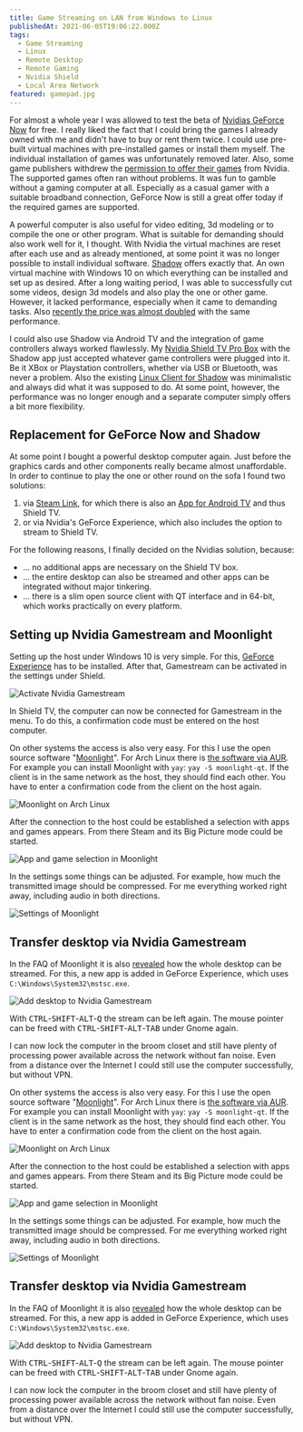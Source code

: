 ```yaml
---
title: Game Streaming on LAN from Windows to Linux
publishedAt: 2021-06-05T19:06:22.000Z
tags:
  - Game Streaming
  - Linux
  - Remote Desktop
  - Remote Gaming
  - Nvidia Shield
  - Local Area Network
featured: gamepad.jpg
---
```


For almost a whole year I was allowed to test the beta of [Nvidias GeForce Now](https://www.nvidia.com/en-eu/geforce-now/) for free. I really liked the fact that I could bring the games I already owned with me and didn't have to buy or rent them twice. I could use pre-built virtual machines with pre-installed games or install them myself. The individual installation of games was unfortunately removed later. Also, some game publishers withdrew the [permission to offer their games](https://www.theverge.com/2020/5/27/21272558/nvidia-geforce-now-opt-in-agreement-game-developers-publishers-licensing-cloud-gaming) from Nvidia. The supported games often ran without problems. It was fun to gamble without a gaming computer at all. Especially as a casual gamer with a suitable broadband connection, GeForce Now is still a great offer today if the required games are supported.

A powerful computer is also useful for video editing, 3d modeling or to compile the one or other program. What is suitable for demanding should also work well for it, I thought. With Nvidia the virtual machines are reset after each use and as already mentioned, at some point it was no longer possible to install individual software. [Shadow](https://shadow.tech) offers exactly that. An own virtual machine with Windows 10 on which everything can be installed and set up as desired. After a long waiting period, I was able to successfully cut some videos, design 3d models and also play the one or other game. However, it lacked performance, especially when it came to demanding tasks. Also [recently the price was almost doubled](https://shadow.tech/blog/teamshadow/introducing-our-new-offer) with the same performance.

I could also use Shadow via Android TV and the integration of game controllers always worked flawlessly. My [Nvidia Shield TV Pro Box](https://www.nvidia.com/en-us/shield/shield-tv-pro/) with the Shadow app just accepted whatever game controllers were plugged into it. Be it XBox or Playstation controllers, whether via USB or Bluetooth, was never a problem. Also the existing [Linux Client for Shadow](https://aur.archlinux.org/packages/shadow-tech/) was minimalistic and always did what it was supposed to do. At some point, however, the performance was no longer enough and a separate computer simply offers a bit more flexibility.

## Replacement for GeForce Now and Shadow

At some point I bought a powerful desktop computer again. Just before the graphics cards and other components really became almost unaffordable. In order to continue to play the one or other round on the sofa I found two solutions:

1. via [Steam Link](https://store.steampowered.com/app/353380/Steam_Link/), for which there is also an [App for Android TV](https://play.google.com/store/apps/details?id=com.valvesoftware.steamlink&hl=en&gl=US) and thus Shield TV.
1. or via Nvidia's GeForce Experience, which also includes the option to stream to Shield TV.

For the following reasons, I finally decided on the Nvidias solution, because:

- ... no additional apps are necessary on the Shield TV box.
- ... the entire desktop can also be streamed and other apps can be integrated without major tinkering.
- ... there is a slim open source client with QT interface and in 64-bit, which works practically on every platform.

## Setting up Nvidia Gamestream and Moonlight

Setting up the host under Windows 10 is very simple. For this, [GeForce Experience](https://www.nvidia.com/en-us/geforce/geforce-experience/) has to be installed. After that, Gamestream can be activated in the settings under Shield.

![Activate Nvidia Gamestream](enable-gamestream.png)

In Shield TV, the computer can now be connected for Gamestream in the menu. To do this, a confirmation code must be entered on the host computer.

On other systems the access is also very easy. For this I use the open source software "[Moonlight](https://moonlight-stream.org/)". For Arch Linux there is [the software via AUR](https://aur.archlinux.org/packages/moonlight-qt/). For example you can install Moonlight with `yay`: `yay -S moonlight-qt`. If the client is in the same network as the host, they should find each other. You have to enter a confirmation code from the client on the host again.

![Moonlight on Arch Linux](moonlight-on-linux.png)

After the connection to the host could be established a selection with apps and games appears. From there Steam and its Big Picture mode could be started.

![App and game selection in Moonlight](app-selection-in-moonlight.png)

In the settings some things can be adjusted. For example, how much the transmitted image should be compressed. For me everything worked right away, including audio in both directions.

![Settings of Moonlight](moonlight-settings.png)

## Transfer desktop via Nvidia Gamestream

In the FAQ of Moonlight it is also [revealed](https://github.com/moonlight-stream/moonlight-docs/wiki/Setup-Guide#using-moonlight-to-stream-your-entire-desktop) how the whole desktop can be streamed. For this, a new app is added in GeForce Experience, which uses `C:\Windows\System32\mstsc.exe`.

![Add desktop to Nvidia Gamestream](nvidia-gamestream-desktop.png)

With <kbd>CTRL</kbd>-<kbd>SHIFT</kbd>-<kbd>ALT</kbd>-<kbd>Q</kbd> the stream can be left again. The mouse pointer can be freed with <kbd>CTRL</kbd>-<kbd>SHIFT</kbd>-<kbd>ALT</kbd>-<kbd>TAB</kbd> under Gnome again.

I can now lock the computer in the broom closet and still have plenty of processing power available across the network without fan noise. Even from a distance over the Internet I could still use the computer successfully, but without VPN.

On other systems the access is also very easy. For this I use the open source software "[Moonlight](https://moonlight-stream.org/)". For Arch Linux there is [the software via AUR](https://aur.archlinux.org/packages/moonlight-qt/). For example you can install Moonlight with `yay`: `yay -S moonlight-qt`. If the client is in the same network as the host, they should find each other. You have to enter a confirmation code from the client on the host again.

![Moonlight on Arch Linux](moonlight-on-linux.png)

After the connection to the host could be established a selection with apps and games appears. From there Steam and its Big Picture mode could be started.

![App and game selection in Moonlight](app-selection-in-moonlight.png)

In the settings some things can be adjusted. For example, how much the transmitted image should be compressed. For me everything worked right away, including audio in both directions.

![Settings of Moonlight](moonlight-settings.png)

## Transfer desktop via Nvidia Gamestream

In the FAQ of Moonlight it is also [revealed](https://github.com/moonlight-stream/moonlight-docs/wiki/Setup-Guide#using-moonlight-to-stream-your-entire-desktop) how the whole desktop can be streamed. For this, a new app is added in GeForce Experience, which uses `C:\Windows\System32\mstsc.exe`.

![Add desktop to Nvidia Gamestream](nvidia-gamestream-desktop.png)

With <kbd>CTRL</kbd>-<kbd>SHIFT</kbd>-<kbd>ALT</kbd>-<kbd>Q</kbd> the stream can be left again. The mouse pointer can be freed with <kbd>CTRL</kbd>-<kbd>SHIFT</kbd>-<kbd>ALT</kbd>-<kbd>TAB</kbd> under Gnome again.

I can now lock the computer in the broom closet and still have plenty of processing power available across the network without fan noise. Even from a distance over the Internet I could still use the computer successfully, but without VPN.
